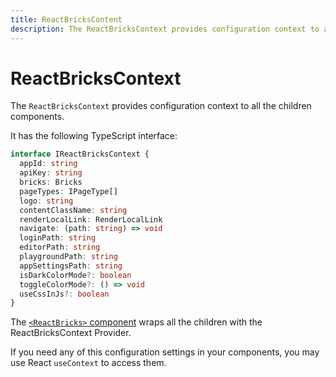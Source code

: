 ```yaml
---
title: ReactBricksContent
description: The ReactBricksContext provides configuration context to all the children components
---
```


# ReactBricksContext

The `ReactBricksContext` provides configuration context to all the children components.

It has the following TypeScript interface:

```ts
interface IReactBricksContext {
  appId: string
  apiKey: string
  bricks: Bricks
  pageTypes: IPageType[]
  logo: string
  contentClassName: string
  renderLocalLink: RenderLocalLink
  navigate: (path: string) => void
  loginPath: string
  editorPath: string
  playgroundPath: string
  appSettingsPath: string
  isDarkColorMode?: boolean
  toggleColorMode?: () => void
  useCssInJs?: boolean
}
```

The [`<ReactBricks>` component](/api-reference/components/react-bricks) wraps all the children with the ReactBricksContext Provider.

If you need any of this configuration settings in your components, you may use React `useContext` to access them.
